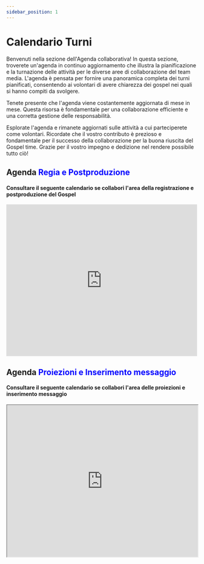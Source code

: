 ```yaml
---
sidebar_position: 1
---
```


# Calendario Turni

Benvenuti nella sezione dell'Agenda collaborativa! In questa sezione, troverete un'agenda in continuo aggiornamento che illustra la pianificazione e la turnazione delle attività per le diverse aree di collaborazione del team media. L'agenda è pensata per fornire una panoramica completa dei turni pianificati, consentendo ai volontari di avere chiarezza dei gospel nei quali si hanno compiti da svolgere.

Tenete presente che l'agenda viene costantemente aggiornata di mese in mese. Questa risorsa è fondamentale per una collaborazione efficiente e una corretta gestione delle responsabilità.

Esplorate l'agenda e rimanete aggiornati sulle attività a cui parteciperete come volontari. Ricordate che il vostro contributo è prezioso e fondamentale per il successo della collaborazione per la buona riuscita del Gospel time. Grazie per il vostro impegno e dedizione nel rendere possibile tutto ciò!

## Agenda <font color='Blue'> Regia e Postproduzione </font>

#### Consultare il seguente calendario se collabori l'area della registrazione e postproduzione del Gospel

<div
  style={{ display: "flex", justifyContent: "center", alignItems: "center" }}
>
  <div style={{ flex: 1, padding: "16px" }}>
    <iframe
      src="https://calendar.google.com/calendar/embed?height=600&wkst=1&bgcolor=%23ffffff&ctz=Europe%2FRome&title&mode=AGENDA&showTitle=0&showPrint=0&showTabs=0&showCalendars=1&showTz=0&showDate=1&src=dTA4Ym03YnBzNDdvb3RsaWExNzNlcjcwZG9AZ3JvdXAuY2FsZW5kYXIuZ29vZ2xlLmNvbQ&color=%23F6BF26"
      width="100%"
      height="400"
      frameborder="0"
    ></iframe>
  </div>
</div>

## Agenda <font color='Blue'> Proiezioni e Inserimento messaggio</font>

#### Consultare il seguente calendario se collabori l'area delle proiezioni e inserimento messaggio

<div
  style={{ display: "flex", justifyContent: "center", alignItems: "center" }}
>
  <div style={{ flex: 1, padding: "16px" }}>
    <iframe
      src="https://calendar.google.com/calendar/embed?height=600&wkst=1&bgcolor=%23ffffff&ctz=Europe%2FRome&title&mode=AGENDA&showTitle=0&showPrint=0&showTabs=0&showCalendars=1&showTz=0&showDate=1&src=bWVkaWFzYWJhb3RoY2F0YW5pYUBnbWFpbC5jb20&color=%23039BE5"
      width="100%"
      height="400"
      frameborder="2"
      scrolling="no"
    />
  </div>
</div>

## Agenda <font color='yellow'> Speakers </font>

#### Di seguito l'agenda degli speaker dei gospel a venire

<div
  style={{ display: "flex", justifyContent: "center", alignItems: "center" }}
>
  <div style={{ flex: 1, padding: "16px" }}>
    <iframe
      src="https://calendar.google.com/calendar/embed?height=600&wkst=1&bgcolor=%23ffffff&ctz=Europe%2FRome&mode=AGENDA&showTz=0&showPrint=0&showCalendars=1&showTabs=0&showNav=0&showTitle=0&src=NTcyMTE5MGM2YmI3NThmOTZkYjAyNGNiYmJhMmRlMzJhYTUyZjFjNjU4ZDY0ZDEzZGZjNTBjMTIyZTY5ZTYwNEBncm91cC5jYWxlbmRhci5nb29nbGUuY29t&color=%23616161"
      width="100%"
      height="600"
      frameborder="0"
      scrolling="no"
    ></iframe>
  </div>
</div>
